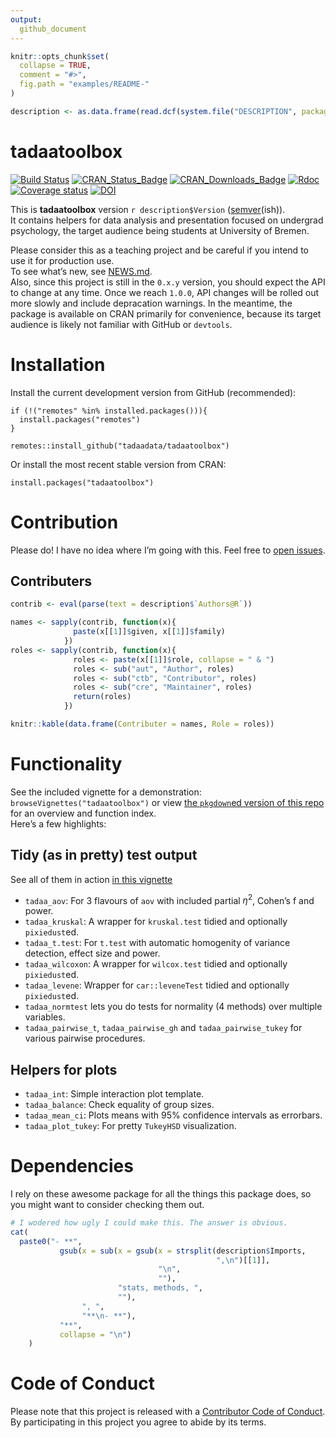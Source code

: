 ```yaml
---
output:
  github_document
---
```


<!-- README.md is generated from README.Rmd. Please edit that file -->

```r
knitr::opts_chunk$set(
  collapse = TRUE,
  comment = "#>",
  fig.path = "examples/README-"
)

description <- as.data.frame(read.dcf(system.file("DESCRIPTION", package = "tadaatoolbox")), stringsAsFactors = F)
```

# tadaatoolbox   

[![Build Status](https://travis-ci.org/tadaadata/tadaatoolbox.svg)](https://travis-ci.org/tadaadata/tadaatoolbox)
[![CRAN_Status_Badge](https://www.r-pkg.org/badges/version-ago/tadaatoolbox)](https://cran.r-project.org/package=tadaatoolbox)
[![CRAN_Downloads_Badge](https://cranlogs.r-pkg.org/badges/tadaatoolbox)](https://cran.r-project.org/package=tadaatoolbox)
[![Rdoc](http://www.rdocumentation.org/badges/version/tadaatoolbox)](http://www.rdocumentation.org/packages/tadaatoolbox)
[![Coverage status](https://codecov.io/gh/tadaadata/tadaatoolbox/branch/master/graph/badge.svg)](https://codecov.io/github/tadaadata/tadaatoolbox?branch=master)
[![DOI](https://zenodo.org/badge/DOI/10.5281/zenodo.1494965.svg)](https://doi.org/10.5281/zenodo.1494965)


This is **tadaatoolbox** version ``r description$Version`` ([semver](http://semver.org/)(ish)).<br />
It contains helpers for data analysis and presentation focused on undergrad psychology, the target audience being students at University of Bremen. 

Please consider this as a teaching project and be careful if you intend to use it for production use.<br />
To see what's new, see [NEWS.md](https://github.com/tadaadata/tadaatoolbox/blob/master/NEWS.md).  
Also, since this project is still in the `0.x.y` version, you should expect the API to change at any time. Once we reach `1.0.0`, API changes will be rolled out more slowly and include depracation warnings. In the meantime, the package is available on CRAN primarily for convenience, because its target audience is likely not familiar with GitHub or `devtools`.

# Installation

Install the current development version from GitHub (recommended):

```
if (!("remotes" %in% installed.packages())){
  install.packages("remotes")
}

remotes::install_github("tadaadata/tadaatoolbox")
```

Or install the most recent stable version from CRAN:

```
install.packages("tadaatoolbox")
```

# Contribution

Please do! I have no idea where I'm going with this. Feel free to [open issues](https://github.com/tadaadata/tadaatoolbox/issues).

## Contributers

```r
contrib <- eval(parse(text = description$`Authors@R`))

names <- sapply(contrib, function(x){
              paste(x[[1]]$given, x[[1]]$family)
            }) 
roles <- sapply(contrib, function(x){
              roles <- paste(x[[1]]$role, collapse = " & ")
              roles <- sub("aut", "Author", roles)
              roles <- sub("ctb", "Contributor", roles)
              roles <- sub("cre", "Maintainer", roles)
              return(roles)
            }) 

knitr::kable(data.frame(Contributer = names, Role = roles))
```

# Functionality

See the included vignette for a demonstration: `browseVignettes("tadaatoolbox")` or view [the `pkgdown`ed version of this repo](http://tadaatoolbox.tadaa-data.de/) for an overview and function index.  
Here's a few highlights:

## Tidy (as in pretty) test output

See all of them in action [in this vignette](http://tadaatoolbox.tadaa-data.de/articles/test_output.html)

* `tadaa_aov`: For 3 flavours of `aov` with included partial $\eta^2$, Cohen's f and power.
* `tadaa_kruskal`: A wrapper for `kruskal.test` tidied and optionally `pixiedust`ed.
* `tadaa_t.test`: For `t.test` with automatic homogenity of variance detection, effect size and power.
* `tadaa_wilcoxon`: A wrapper for `wilcox.test` tidied and optionally `pixiedust`ed.
* `tadaa_levene`: Wrapper for `car::leveneTest` tidied and optionally `pixiedust`ed.
* `tadaa_normtest` lets you do tests for normality (4 methods) over multiple variables.
* `tadaa_pairwise_t`, `tadaa_pairwise_gh` and `tadaa_pairwise_tukey` for various pairwise procedures.

## Helpers for plots

* `tadaa_int`: Simple interaction plot template.
* `tadaa_balance`: Check equality of group sizes.
* `tadaa_mean_ci`: Plots means with 95% confidence intervals as errorbars.
* `tadaa_plot_tukey`: For pretty `TukeyHSD` visualization.

# Dependencies

I rely on these awesome package for all the things this package does, so you might want to consider checking them out.

```r
# I wodered how ugly I could make this. The answer is obvious.
cat(
  paste0("- **", 
           gsub(x = sub(x = gsub(x = strsplit(description$Imports, 
                                              ",\n")[[1]], 
                                 "\n", 
                                 ""), 
                        "stats, methods, ", 
                        ""), 
                ", ", 
                "**\n- **"), 
           "**", 
           collapse = "\n")
    )
```

# Code of Conduct

Please note that this project is released with a [Contributor Code of Conduct](CONDUCT.md). By participating in this project you agree to abide by its terms.

